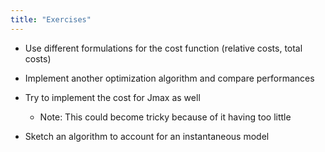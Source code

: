 ```yaml
---
title: "Exercises"
---
```


-   Use different formulations for the cost function (relative costs, total costs)

-   Implement another optimization algorithm and compare performances

-   Try to implement the cost for Jmax as well

    -   Note: This could become tricky because of it having too little

-   Sketch an algorithm to account for an instantaneous model
